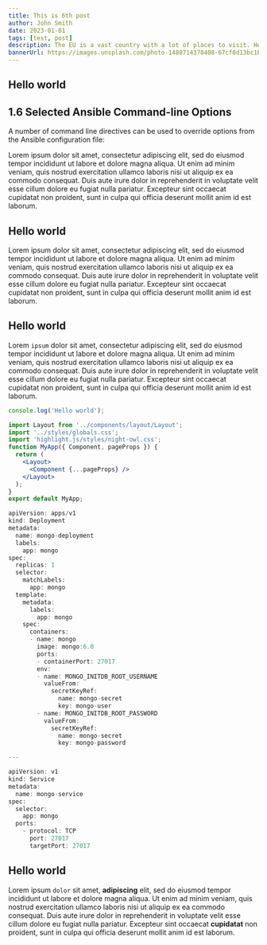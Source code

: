 ```yaml
---
title: This is 6th post
author: John Smith
date: 2023-01-01
tags: [test, post]
description: The EU is a vast country with a lot of places to visit. Here are the 10 best places to visit in the EU.
bannerUrl: https://images.unsplash.com/photo-1480714378408-67cf0d13bc1b
---
```


## Hello world

## 1.6 Selected Ansible Command-line Options

A number of command line directives can be used to override options from the Ansible configuration file:


Lorem ipsum dolor sit amet, consectetur adipiscing elit, sed do eiusmod tempor incididunt ut labore et dolore magna aliqua. Ut enim ad minim veniam, quis nostrud exercitation ullamco laboris nisi ut aliquip ex ea commodo consequat. Duis aute irure dolor in reprehenderit in voluptate velit esse cillum dolore eu fugiat nulla pariatur. Excepteur sint occaecat cupidatat non proident, sunt in culpa qui officia deserunt mollit anim id est laborum.

## Hello world

Lorem ipsum dolor sit amet, consectetur adipiscing elit, sed do eiusmod tempor incididunt ut labore et dolore magna aliqua. Ut enim ad minim veniam, quis nostrud exercitation ullamco laboris nisi ut aliquip ex ea commodo consequat. Duis aute irure dolor in reprehenderit in voluptate velit esse cillum dolore eu fugiat nulla pariatur. Excepteur sint occaecat cupidatat non proident, sunt in culpa qui officia deserunt mollit anim id est laborum.

## Hello world

Lorem `ipsum` dolor sit amet, consectetur adipiscing elit, sed do eiusmod tempor incididunt ut labore et dolore magna aliqua. Ut enim ad minim veniam, quis nostrud exercitation ullamco laboris nisi ut aliquip ex ea commodo consequat. Duis aute irure dolor in reprehenderit in voluptate velit esse cillum dolore eu fugiat nulla pariatur. Excepteur sint occaecat cupidatat non proident, sunt in culpa qui officia deserunt mollit anim id est laborum.

```js
console.log('Hello world');
```

```jsx
import Layout from '../components/layout/Layout';
import '../styles/globals.css';
import 'highlight.js/styles/night-owl.css';
function MyApp({ Component, pageProps }) {
  return (
    <Layout>
      <Component {...pageProps} />
    </Layout>
  );
}
export default MyApp;
```
```jsx
apiVersion: apps/v1
kind: Deployment
metadata:
  name: mongo-deployment
  labels:
    app: mongo
spec:
  replicas: 1
  selector:
    matchLabels:
      app: mongo
  template:
    metadata:
      labels:
        app: mongo
    spec:
      containers:
      - name: mongo
        image: mongo:6.0
        ports:
        - containerPort: 27017
        env:
        - name: MONGO_INITDB_ROOT_USERNAME
          valueFrom:
            secretKeyRef:
              name: mongo-secret
              key: mongo-user
        - name: MONGO_INITDB_ROOT_PASSWORD
          valueFrom:
            secretKeyRef:
              name: mongo-secret
              key: mongo-password

---

apiVersion: v1
kind: Service
metadata:
  name: mongo-service
spec:
  selector:
    app: mongo
  ports:
    - protocol: TCP
      port: 27017
      targetPort: 27017
```

## Hello world

Lorem ipsum `dolor` sit amet, **adipiscing**  elit, sed do eiusmod tempor incididunt ut labore et dolore magna aliqua. Ut enim ad minim veniam, quis nostrud exercitation ullamco laboris nisi ut aliquip ex ea commodo consequat. Duis aute irure dolor in reprehenderit in voluptate velit esse cillum dolore eu fugiat nulla pariatur. Excepteur sint occaecat **cupidatat** non proident, sunt in culpa qui officia deserunt mollit anim id est laborum.